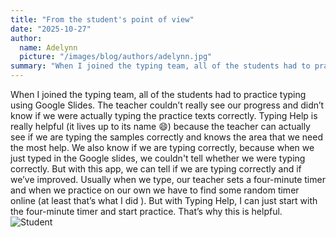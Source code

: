 ```yaml
---
title: "From the student's point of view"
date: "2025-10-27"
author:
  name: Adelynn
  picture: "/images/blog/authors/adelynn.jpg"
summary: "When I joined the typing team, all of the students had to practice typing using Google Slides. The teacher couldn’t really see our progress and didn’t know if we were actually typing the practice texts correctly."
---
```

When I joined the typing team, all of the students had to practice typing using Google Slides. The teacher couldn’t really see our progress and didn’t know if we were actually typing the practice texts correctly. Typing Help is really helpful (it lives up to its name 😄) because the teacher can actually see if we are typing the samples correctly and knows the area that we need the most help. We also know if we are typing correctly, because when we just typed in the Google slides, we couldn't tell whether we were typing correctly. But with this app, we can tell if we are typing correctly and if we’ve improved. Usually when we type, our teacher sets a four-minute timer and when we practice on our own we have to find some random timer online (at least that’s what I did ). But with Typing Help, I can just start with the four-minute timer and start practice. That’s why this is helpful.
![Student](/images/blog/student.png)
